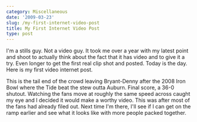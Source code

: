 ```yaml
---
category: Miscellaneous
date: '2009-03-23'
slug: /my-first-internet-video-post
title: My First Internet Video Post
type: post
---
```


I'm a stills guy. Not a video guy. It took me over a year with my latest point and shoot to actually think about the fact that it has video and to give it a try. Even longer to get the first real clip shot and posted. Today is the day. Here is my first video internet post.

<VimeoVideo id="3817271" />

This is the tail end of the crowd leaving Bryant-Denny after the 2008 Iron Bowl where the Tide beat the stew outta Auburn. Final score, a 36-0 shutout. Watching the fans move at roughly the same speed across caught my eye and I decided it would make a worthy video. This was after most of the fans had already filed out. Next time I'm there, I'll see if I can get on the ramp earlier and see what it looks like with more people packed together.

